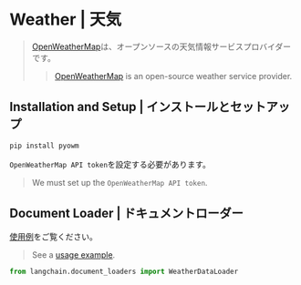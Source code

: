 # Weather | 天気

> [OpenWeatherMap](https://openweathermap.org/)は、オープンソースの天気情報サービスプロバイダーです。
>
> > [OpenWeatherMap](https://openweathermap.org/) is an open-source weather service provider.

## Installation and Setup | インストールとセットアップ

```bash
pip install pyowm
```

`OpenWeatherMap API token`を設定する必要があります。

> We must set up the `OpenWeatherMap API token`.

## Document Loader | ドキュメントローダー

[使用例](/docs/integrations/document_loaders/weather)をご覧ください。

> See a [usage example](/docs/integrations/document_loaders/weather).

```python
from langchain.document_loaders import WeatherDataLoader
```
